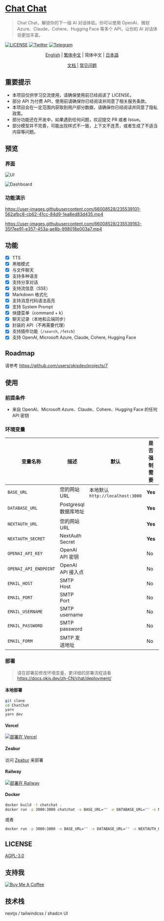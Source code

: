 # [Chat Chat](https://chat.okisdev.com)

> Chat Chat，解锁你的下一级 AI 对话体验。你可以使用 OpenAI、微软 Azure、Claude、Cohere、Hugging Face 等多个 API，让你的 AI 对话体验更加丰富。

[![LICENSE](https://img.shields.io/github/license/okisdev/ChatChat?style=flat-square)](https://github.com/okisdev/ChatChat/blob/master/LICENSE) [![Twitter](https://img.shields.io/twitter/follow/okisdev)](https://twitter.com/okisdev) [![Telegram](https://img.shields.io/badge/Telegram-Chat%20Chat-blue?style=flat-square&logo=telegram)](https://t.me/+uWx9qtafv-BiNGVk)

<p align='center'>
    <a href='README.mdx'>English</a> | <a href='README.zh_HK.mdx'>繁体中文</a> | <a>简体中文</a> | <a href='README.JA.mdx'>日本語</a>
</p>

<p align='center'>
    <a href='https://docs.okis.dev/zh-CN/chat' target='_blank'>
        文档
    </a>
    | <a href='https://github.com/okisdev/ChatChat/issues/3'>常见问题</a>
</p>

## 重要提示

-   本项目仅供学习交流使用，请确保使用前已经阅读了 LICENSE。
-   部分 API 为付费 API，使用前请确保你已经阅读并同意了相关服务条款。
-   本项目会在一定范围内获取到用户部分数据，请确保你已经阅读并同意了隐私政策。
-   部分功能还在开发中，如果遇到任何问题，欢迎提交 PR 或者 Issue。
-   部分模型并不完善，可能出现样式不一致，上下文不连贯，或者生成了不适当内容等问题。

## 预览

### 界面

![UI](https://cdn.harrly.com/project/GitHub/Chat-Chat/img/UI-1.png)

![Dashboard](https://cdn.harrly.com/project/GitHub/Chat-Chat/img/Dashboard-1.png)

### 功能演示

https://user-images.githubusercontent.com/66008528/235539101-562afbc8-cb62-41cc-84d9-1ea8ed83d435.mp4

https://user-images.githubusercontent.com/66008528/235539163-35f7ee91-e357-453a-ae8b-998018e003a7.mp4

## 功能

-   [x] TTS
-   [x] 黑暗模式
-   [x] 与文件聊天
-   [x] 支持多种语言
-   [x] 支持分享对话
-   [x] 支持流信息（SSE）
-   [x] Markdown 格式化
-   [x] 支持消息代码语法高亮
-   [x] 支持 System Prompt
-   [x] 快捷菜单（command + k）
-   [x] 聊天记录（本地和云端同步）
-   [x] 封装的 API（不再需要代理）
-   [x] 支持插件功能（`/search`, `/fetch`）
-   [x] 支持 OpenAI, Microsoft Azure, Claude, Cohere, Hugging Face

## Roadmap

请参考 https://github.com/users/okisdev/projects/7

## 使用

### 前提条件

-   来自 OpenAI、Microsoft Azure、Claude、Cohere、Hugging Face 的任何 API 密钥

### 环境变量

| 变量名称              | 描述                  | 默认                            | 是否强制需要 | 提示                                                                                                |
| --------------------- | --------------------- | ------------------------------- | ------------ | --------------------------------------------------------------------------------------------------- |
| `BASE_URL`            | 您的网站 URL          | 本地默认`http://localhost:3000` | **Yes**      | （带前缀）                                                                                          |
| `DATABASE_URL`        | Postgresql 数据库地址 |                                 | **Yes**      | 以 `postgresql://` 开头 （如果不需要，请填写 `postgresql://user:password@example.com:port/dbname`） |
| `NEXTAUTH_URL`        | 您的网站 URL          |                                 | **Yes**      | （不带前缀）                                                                                        |
| `NEXTAUTH_SECRET`     | NextAuth Secret       |                                 | **Yes**      | 随机哈希数值（16 位最佳）                                                                           |
| `OPENAI_API_KEY`      | OpenAI API 密钥       |                                 | No           |                                                                                                     |
| `OPENAI_API_ENDPOINT` | OpenAI API 接入点     |                                 | No           |                                                                                                     |
| `EMAIL_HOST`          | SMTP Host             |                                 | No           |                                                                                                     |
| `EMAIL_PORT`          | SMTP Port             |                                 | No           |                                                                                                     |
| `EMAIL_USERNAME`      | SMTP username         |                                 | No           |                                                                                                     |
| `EMAIL_PASSWORD`      | SMTP password         |                                 | No           |                                                                                                     |
| `EMAIL_FORM`          | SMTP 发送地址         |                                 | No           |                                                                                                     |

### 部署

> 请在部署前修改环境变量，更详细的部署流程请看 https://docs.okis.dev/zh-CN/chat/deployment/

#### 本地部署

```bash
git clone
cd ChatChat
yarn
yarn dev
```

#### Vercel

[![部署在 Vercel](https://vercel.com/button)](https://vercel.com/import/project?template=https://github.com/okisdev/ChatChat)

#### Zeabur

访问 [Zeabur](https://zeabur.com) 来部署

#### Railway

[![部署在 Railway](https://railway.app/button.svg)](https://railway.app/template/-WWW5r)

#### Docker

```bash
docker build -t chatchat .
docker run -p 3000:3000 chatchat -e BASE_URL="" -e DATABASE_URL="" -e NEXTAUTH_URL="" -e NEXTAUTH_SECRET="" -e OPENAI_API_KEY="" -e OPENAI_API_ENDPOINT="" -e EMAIL_HOST="" -e EMAIL_PORT="" -e EMAIL_USERNAME="" -e EMAIL_PASSWORD="" -e EMAIL_FORM=""
```

或者

```bash
docker run -p 3000:3000 -e BASE_URL="" -e DATABASE_URL="" -e NEXTAUTH_URL="" -e NEXTAUTH_SECRET="" -e OPENAI_API_KEY="" -e OPENAI_API_ENDPOINT="" -e EMAIL_HOST="" -e EMAIL_PORT="" -e EMAIL_USERNAME="" -e EMAIL_PASSWORD="" -e EMAIL_FORM="" ghcr.io/okisdev/chatchat:latest
```

## LICENSE

[AGPL-3.0](./LICENSE)

## 支持我

[![Buy Me A Coffee](https://www.buymeacoffee.com/assets/img/custom_images/orange_img.png)](https://www.buymeacoffee.com/okisdev)

## 技术栈

nextjs / tailwindcss / shadcn UI
